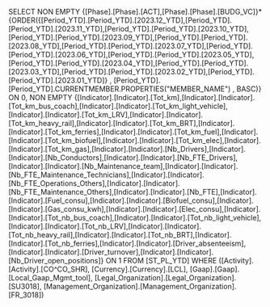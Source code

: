 SELECT NON EMPTY {[Phase].[Phase].[ACT],[Phase].[Phase].[BUDG_VC]}*{ORDER({[Period_YTD].[Period_YTD].[2023.12_YTD],[Period_YTD].[Period_YTD].[2023.11_YTD],[Period_YTD].[Period_YTD].[2023.10_YTD],[Period_YTD].[Period_YTD].[2023.09_YTD],[Period_YTD].[Period_YTD].[2023.08_YTD],[Period_YTD].[Period_YTD].[2023.07_YTD],[Period_YTD].[Period_YTD].[2023.06_YTD],[Period_YTD].[Period_YTD].[2023.05_YTD],[Period_YTD].[Period_YTD].[2023.04_YTD],[Period_YTD].[Period_YTD].[2023.03_YTD],[Period_YTD].[Period_YTD].[2023.02_YTD],[Period_YTD].[Period_YTD].[2023.01_YTD]} , [Period_YTD].[Period_YTD].CURRENTMEMBER.PROPERTIES("MEMBER_NAME") , BASC)} ON 0, NON EMPTY {[Indicator].[Indicator].[Tot_km],[Indicator].[Indicator].[Tot_km_bus_coach],[Indicator].[Indicator].[Tot_km_light_vehicle],[Indicator].[Indicator].[Tot_km_LRV],[Indicator].[Indicator].[Tot_km_heavy_rail],[Indicator].[Indicator].[Tot_km_BRT],[Indicator].[Indicator].[Tot_km_ferries],[Indicator].[Indicator].[Tot_km_fuel],[Indicator].[Indicator].[Tot_km_biofuel],[Indicator].[Indicator].[Tot_km_elec],[Indicator].[Indicator].[Tot_km_gas],[Indicator].[Indicator].[Nb_Drivers],[Indicator].[Indicator].[Nb_Conductors],[Indicator].[Indicator].[Nb_FTE_Drivers],[Indicator].[Indicator].[Nb_Maintenance_team],[Indicator].[Indicator].[Nb_FTE_Maintenance_Technicians],[Indicator].[Indicator].[Nb_FTE_Operations_Others],[Indicator].[Indicator].[Nb_FTE_Maintenance_Others],[Indicator].[Indicator].[Nb_FTE],[Indicator].[Indicator].[Fuel_consu],[Indicator].[Indicator].[Biofuel_consu],[Indicator].[Indicator].[Gas_consu_kwh],[Indicator].[Indicator].[Elec_consu],[Indicator].[Indicator].[Tot_nb_bus_coach],[Indicator].[Indicator].[Tot_nb_light_vehicle],[Indicator].[Indicator].[Tot_nb_LRV],[Indicator].[Indicator].[Tot_nb_heavy_rail],[Indicator].[Indicator].[Tot_nb_BRT],[Indicator].[Indicator].[Tot_nb_ferries],[Indicator].[Indicator].[Driver_absenteeism],[Indicator].[Indicator].[Driver_turnover],[Indicator].[Indicator].[Nb_Driver_open_positions]} ON 1 FROM [ST_PL_YTD] WHERE ([Activity].[Activity].[CO^CO_SHR], [Currency].[Currency].[LCL], [Gaap].[Gaap].[Local_Gaap_Mgmt_tool], [Legal_Organization].[Legal_Organization].[SU3018], [Management_Organization].[Management_Organization].[FR_3018])